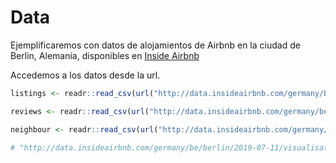 # Data

Ejemplificaremos con datos de alojamientos de Airbnb en la ciudad de Berlin, Alemania, disponibles en [Inside Airbnb](http://data.insideairbnb.com/germany/be/berlin/2019-07-11/data/listings.csv.gz)

Accedemos a los datos desde la url. 

```r
listings <- readr::read_csv(url("http://data.insideairbnb.com/germany/be/berlin/2019-07-11/visualisations/listings.csv"))

reviews <- readr::read_csv(url("http://data.insideairbnb.com/germany/be/berlin/2019-07-11/visualisations/reviews.csv"))

neighbour <- readr::read_csv(url("http://data.insideairbnb.com/germany/be/berlin/2019-07-11/visualisations/neighbourhoods.csv"))

# "http://data.insideairbnb.com/germany/be/berlin/2019-07-11/visualisations/neighbourhoods.geojson"
```

